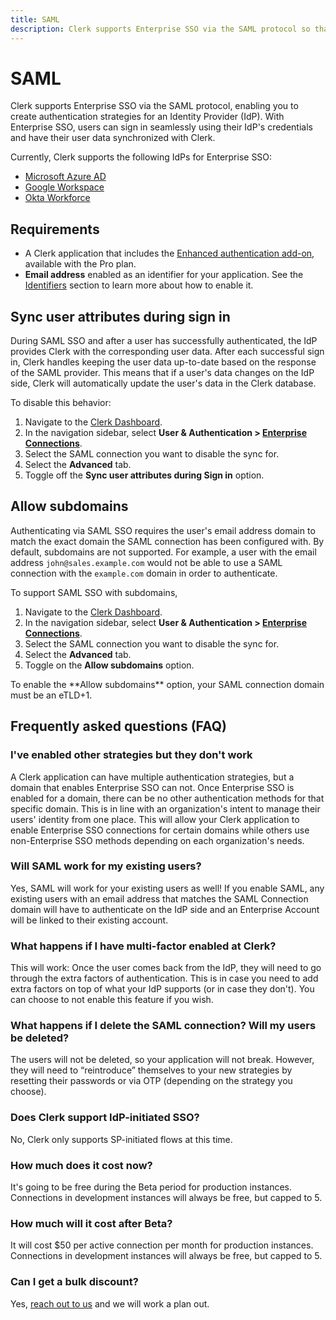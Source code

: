 ```yaml
---
title: SAML
description: Clerk supports Enterprise SSO via the SAML protocol so that you can create authentication strategies for Identity Providers, such as Okta.
---
```


# SAML

Clerk supports Enterprise SSO via the SAML protocol, enabling you to create authentication strategies for an Identity Provider (IdP). With Enterprise SSO, users can sign in seamlessly using their IdP's credentials and have their user data synchronized with Clerk.

Currently, Clerk supports the following IdPs for Enterprise SSO:

- [Microsoft Azure AD](https://learn.microsoft.com/en-us/entra/fundamentals/whatis)
- [Google Workspace](https://workspace.google.com/)
- [Okta Workforce](https://www.okta.com/workforce-identity/)

## Requirements

- A Clerk application that includes the [Enhanced authentication add-on](https://clerk.com/pricing), available with the Pro plan.
- **Email address** enabled as an identifier for your application. See the [Identifiers](/docs/authentication/configuration/sign-up-sign-in-options#identifiers) section to learn more about how to enable it.

## Sync user attributes during sign in

During SAML SSO and after a user has successfully authenticated, the IdP provides Clerk with the corresponding user data. After each successful sign in, Clerk handles keeping the user data up-to-date based on the response of the SAML provider. This means that if a user's data changes on the IdP side, Clerk will automatically update the user's data in the Clerk database.

To disable this behavior:

1. Navigate to the [Clerk Dashboard](https://dashboard.clerk.com).
2. In the navigation sidebar, select **User & Authentication > [Enterprise Connections](https://dashboard.clerk.com/last-active?path=user-authentication/enterprise-connections)**.
3. Select the SAML connection you want to disable the sync for.
4. Select the **Advanced** tab.
5. Toggle off the **Sync user attributes during Sign in** option.

## Allow subdomains

Authenticating via SAML SSO requires the user's email address domain to match the exact domain the SAML connection has been configured with. By default, subdomains are not supported. For example, a user with the email address `john@sales.example.com` would not be able to use a SAML connection with the `example.com` domain in order to authenticate.

To support SAML SSO with subdomains,

1. Navigate to the [Clerk Dashboard](https://dashboard.clerk.com).
2. In the navigation sidebar, select **User & Authentication > [Enterprise Connections](https://dashboard.clerk.com/last-active?path=user-authentication/enterprise-connections)**.
3. Select the SAML connection you want to disable the sync for.
4. Select the **Advanced** tab.
5. Toggle on the **Allow subdomains** option.

<Callout type="info">
  To enable the **Allow subdomains** option, your SAML connection domain must be an eTLD+1.
</Callout>

## Frequently asked questions (FAQ)

### I've enabled other strategies but they don't work

A Clerk application can have multiple authentication strategies, but a domain that enables Enterprise SSO can not. Once Enterprise SSO is enabled for a domain, there can be no other authentication methods for that specific domain. This is in line with an organization's intent to manage their users' identity from one place. This will allow your Clerk application to enable Enterprise SSO connections for certain domains while others use non-Enterprise SSO methods depending on each organization's needs.

### Will SAML work for my existing users?

Yes, SAML will work for your existing users as well! If you enable SAML, any existing users with an email address that matches the SAML Connection domain will have to authenticate on the IdP side and an Enterprise Account will be linked to their existing account.

### What happens if I have multi-factor enabled at Clerk?

This will work: Once the user comes back from the IdP, they will need to go through the extra factors of authentication. This is in case you need to add extra factors on top of what your IdP supports (or in case they don't). You can choose to not enable this feature if you wish.

### What happens if I delete the SAML connection? Will my users be deleted?

The users will not be deleted, so your application will not break. However, they will need to “reintroduce” themselves to your new strategies by resetting their passwords or via OTP (depending on the strategy you choose).

### Does Clerk support IdP-initiated SSO?

No, Clerk only supports SP-initiated flows at this time.

### How much does it cost now?

It's going to be free during the Beta period for production instances. Connections in development instances will always be free, but capped to 5.

### How much will it cost after Beta?

It will cost $50 per active connection per month for production instances. Connections in development instances will always be free, but capped to 5.

### Can I get a bulk discount?

Yes, [reach out to us](https://clerk.com/support) and we will work a plan out.

